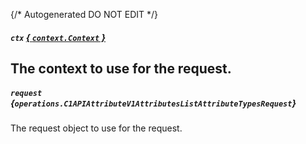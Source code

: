 {/* Autogenerated DO NOT EDIT  */}

##### `ctx` [*{ `context.Context` }*](https://pkg.go.dev/context#Context)
The context to use for the request.
---
##### `request` *{`operations.C1APIAttributeV1AttributesListAttributeTypesRequest`}*
The request object to use for the request.

<Collapsible openLabel={Labels.showProperties} closeLabel={Labels.hideProperties}>
  <C1APIAttributeV1AttributesListAttributeTypesRequest />
</Collapsible>


